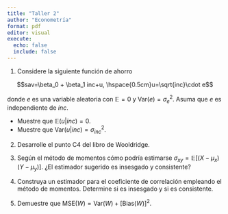 ```yaml
---
title: "Taller 2"
author: "Econometría"
format: pdf
editor: visual
execute: 
  echo: false
  include: false
---
```


1. Considere la siguiente función de ahorro

$$sav=\beta_0 + \beta_1 inc+u, \hspace{0.5cm}u=\sqrt{inc}\cdot e$$

donde $e$ es una variable aleatoria con $\mathbb{E}=0$ y $\text{Var}(e)=\sigma^2_e$. Asuma que $e$ es independiente de $inc$.

- Muestre que $\mathbb{E}(u|inc)=0$.
- Muestre que $\text{Var}(u|inc)=\sigma^2_{inc}$.

2. Desarrolle el punto C4 del libro de Wooldridge.
3. Según el método de momentos cómo podría estimarse $\sigma_{xy}=\mathbb{E}[(X-\mu_x)(Y-\mu_y)]$. ¿El estimador sugerido es insesgado y consistente?
4. Construya un estimador para el coeficiente de correlación empleando el método de momentos. Determine si es insesgado y si es consistente.

5. Demuestre que $\text{MSE}(W)=\text{Var}(W)+[\text{Bias}(W)]^2$.